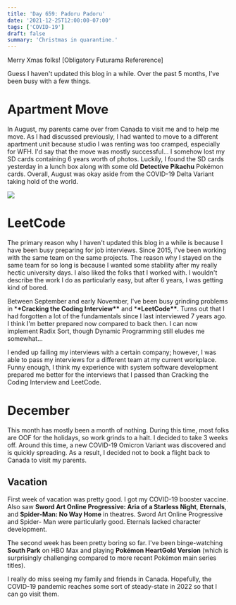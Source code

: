 ```yaml
---
title: 'Day 659: Padoru Padoru'
date: '2021-12-25T12:00:00-07:00'
tags: ['COVID-19']
draft: false
summary: 'Christmas in quarantine.'
---
```


Merry Xmas folks! [Obligatory Futurama Refererence]

Guess I haven't updated this blog in a while. Over the past 5 months, I've been
busy with a few things.

# Apartment Move

In August, my parents came over from Canada to visit me and to help me move. As
I had discussed previously, I had wanted to move to a different apartment unit
because studio I was renting was too cramped, especially for WFH. I'd say that
the move was mostly successful... I somehow lost my SD cards containing 6 years
worth of photos. Luckily, I found the SD cards yesterday in a lunch box along
with some old **Detective Pikachu** Pokémon cards. Overall, August was okay
aside from the COVID-19 Delta Variant taking hold of the world.

<img src="/static/images/blog/2021-12-25___day-659-padoru-padoru/padoru_padoru.jpg" />

# LeetCode

The primary reason why I haven't updated this blog in a while is because I have
been busy preparing for job interviews. Since 2015, I've been working with the
same team on the same projects. The reason why I stayed on the same team for so
long is because I wanted some stability after my really hectic university days.
I also liked the folks that I worked with. I wouldn't describe the work I do as
particularly easy, but after 6 years, I was getting kind of bored.

Between September and early November, I've been busy grinding problems in \***\*Cracking the Coding Interview\*\*** and \***\*LeetCode\*\***. Turns out that I had
forgotten a lot of the fundamentals since I last interviewed 7 years ago. I
think I'm better prepared now compared to back then. I can now implement Radix
Sort, though Dynamic Programming still eludes me somewhat...

I ended up failing my interviews with a certain company; however, I was able to
pass my interviews for a different team at my current workplace. Funny enough, I
think my experience with system software development prepared me better for the
interviews that I passed than Cracking the Coding Interview and LeetCode.

# December

This month has mostly been a month of nothing. During this time, most folks are
OOF for the holidays, so work grinds to a halt. I decided to take 3 weeks off.
Around this time, a new COVID-19 Omicron Variant was discovered and is quickly
spreading. As a result, I decided not to book a flight back to Canada to visit
my parents.

## Vacation

First week of vacation was pretty good. I got my COVID-19 booster vaccine. Also
saw **Sword Art Online Progressive: Aria of a Starless Night**, **Eternals**,
and **Spider-Man: No Way Home** in theatres. Sword Art Online Progressive and
Spider- Man were particularly good. Eternals lacked character development.

The second week has been pretty boring so far. I've been binge-watching **South
Park** on HBO Max and playing **Pokémon HeartGold Version** (which is
surprisingly challenging compared to more recent Pokémon main series titles).

I really do miss seeing my family and friends in Canada. Hopefully, the COVID-19
pandemic reaches some sort of steady-state in 2022 so that I can go visit them.
